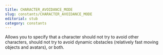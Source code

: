 ```yaml
---
title: CHARACTER_AVOIDANCE_MODE
slug: constants/CHARACTER_AVOIDANCE_MODE
editorial: stub
category: constants
---
```


<LSLConstant
	name="CHARACTER_AVOIDANCE_MODE"
	type="integer"
	value="5"
/>

Allows you to specify that a character should not try to avoid other characters, should not try to avoid dynamic obstacles (relatively fast moving objects and avatars), or both.
